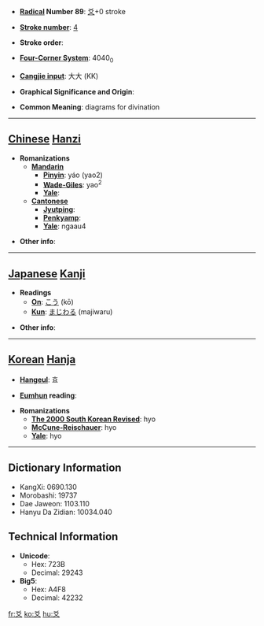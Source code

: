 * '''[[Wiktionary:Chinese radical index| Radical]] Number 89''': [[Wiktionary:Chinese radical index 爻|爻]]+0 stroke

* '''[[Wiktionary:Chinese total strokes index|Stroke number]]''': [[Wiktionary:Chinese total strokes index 4|4]]

* '''Stroke order''': 

* '''[[Wiktionary:Chinese four corner index|Four-Corner System]]''': 4040<sub>0</sub>

* '''[[Wiktionary:Chinese Cangjie index|Cangjie input]]''': 大大 (KK)

* '''Graphical Significance and Origin''': 

* '''Common Meaning''': diagrams for divination

----

== [[Chinese]] [[Hanzi]] ==

* '''Romanizations'''
** '''[[Mandarin]]'''
*** '''[[Pinyin]]''': yáo (yao2)
*** '''[[Wade-Giles]]''': yao<sup>2</sup>
*** '''[[Yale]]''': 
** '''[[Cantonese]]'''
*** '''[[Jyutping]]''':
*** '''[[Penkyamp]]''': 
*** '''[[Yale]]''': ngaau4

* '''Other info''': 

----

== [[Japanese]] [[Kanji]] ==

* '''Readings'''
** '''[[On]]''': [[こう]] (kō)
** '''[[Kun]]''': [[まじわる]] (majiwaru)

* '''Other info''':  

----

== [[Korean]] [[Hanja]] ==

* '''[[Hangeul]]''': 효

* '''[[Eumhun]] reading''': 

* '''Romanizations'''
** '''[[The 2000 South Korean Revised Romanization|The 2000 South Korean Revised]]''': hyo
** '''[[McCune-Reischauer]]''': hyo
** '''[[Yale]]''': hyo

----

== Dictionary Information ==

* KangXi: 0690.130
* Morobashi: 19737
* Dae Jaweon: 1103.110
* Hanyu Da Zidian: 10034.040

== Technical Information ==

* '''Unicode''':
** Hex: 723B
** Decimal: 29243
* '''Big5''':
** Hex: A4F8
** Decimal: 42232

[[fr:爻]]
[[ko:爻]]
[[hu:爻]]